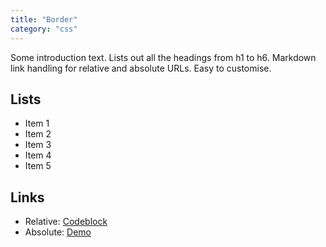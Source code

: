 ```yaml
---
title: "Border"
category: "css"
---
```



Some introduction text. Lists out all the headings from h1 to h6. Markdown link handling for relative and absolute URLs. Easy to customise.

<CssBorderGenerator />

## Lists
- Item 1
- Item 2
- Item 3
- Item 4
- Item 5

## Links

* Relative: [Codeblock](/codeblock)
* Absolute: [Demo](https://learn.hasura.io/graphql/react)
